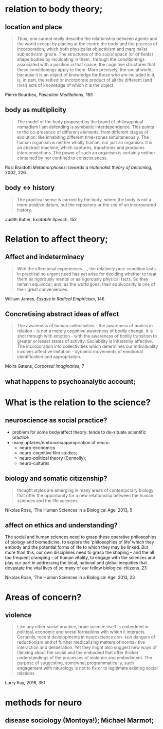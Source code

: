 # relation to body theory;

## location and place

> Thus, one cannot really describe the relationship between agents and the world except by placing at the centre the body and the process of incorporation, which both physicalist objectivism and marginalist subjectivism ignore. The structures of the social space (or of fields) shape bodies by inculcating in them , through the conditionings associated with a position in that space, the cognitive structures that these conditionings apply to them. More precisely, the social world, because it is an object of knowledge for those who are included in it, is, in part, the reified or incorporate product of all the different (and rival) acts of knowledge of which it is the object.

Pierre Bourdieu, _Pascalian Meditations_, 183

## body as multiplicity

> The model of the body proposed by the brand of philosophical nomadism I am defending is symbiotic interdependence. This points to the co-presence of different elements, from different stages of evolution: like inhabiting different time-zones simultaneously. The human organism is neither wholly human, nor just an organism. It is an abstract machine, which captures, transforms and produces interconnections. The power of such an organism is certainly neither contained by nor confined to consciousness.

Rosi Braidotti _Metamorphoses: towards a materialist theory of becoming_, 2002, 226

## body <-> history

>  The practical sense is carried by the body, where the body is not a mere positive datum, but the repository or the site of an incorporated history.

Judith Butler, _Excitable Speech_, 152

# Relation to affect theory;

##  Affect and indeterminacy

>With the affectional experiences ..., the relatively pure condition lasts. In practical no urgent need has yet arise for deciding whether to treat them as rigorously mental or as rigorously physical facts. So they remain equivocal; and, as the world goes, their equivocality is one of their great conveniences.

William James, _Essays in Radical Empiricism_, 146

## Concretising abstract ideas of affect

> The awareness of human collectivities - the awareness of bodies in relation - is not a merely cognitive awareness of bodily change. It is shot  through with emotion - with the awareness of bodily transition to greater or lesser states of activity. Sociability is inherently affective. The incorporation into collectivities which determines our individuality involves affective imitation - dynamic movements of emotional identification and appropriation.

Moira Gatens, _Corporeal Imaginaries_, 7

## what happens to psychoanalytic account;

# What is the relation to the science?

## neuroscience as social practice?
- problem for some body/affect theory: tends to de-situate scientific practice
- many uptakes/embraces/appropriation of neuro:
    - neuro-economics
    - neuro-cognitive film studies;
    - neuro-political theory (Connolly);
    - neuro-cultures 

## biology and  somatic citizenship?

> thought styles are emerging in many areas of contemporary biology that offer the opportunity for a new relationship between the human sciences and the life sciences. 

Nikolas Rose, 'The Human Sciences in a Biological Age' 2013, 5

## affect on ethics and understanding? 

The social and human sciences need to grasp these operative philosophies of biology and biomedicine, to explore the ‘philosophies of life’ which they embody and the potential forms of life to which they may be linked. But more than this, our own disciplines need to grasp the shaping – and the all too frequent cramping – of human vitality, to engage with the sciences and play our part in addressing the local, national and global inequities that devastate the vital lives of so many of our fellow biological citizens. 23

Nikolas Rose, 'The Human Sciences in a Biological Age' 2013, 23


# Areas of concern?

## violence

> Like any other social practice, brain science itself is embedded in political, economic and social formations with which it interacts. Certainly, recent developments in neuroscience con- tain dangers of reductionism and of further medicalizing matters of norma- tive interaction and deliberation. Yet they might also suggest new ways of thinking about the social and the embodied that offer thicker understandings of the processes of violence and embodiment. The purpose of suggesting, somewhat programmatically, such engagement with neurology is not to fix or to legitimate existing social relations.

Larry Ray, 2016, 351   

# methods for neuro

## disease sociology (Montoya!); Michael Marmot; 
